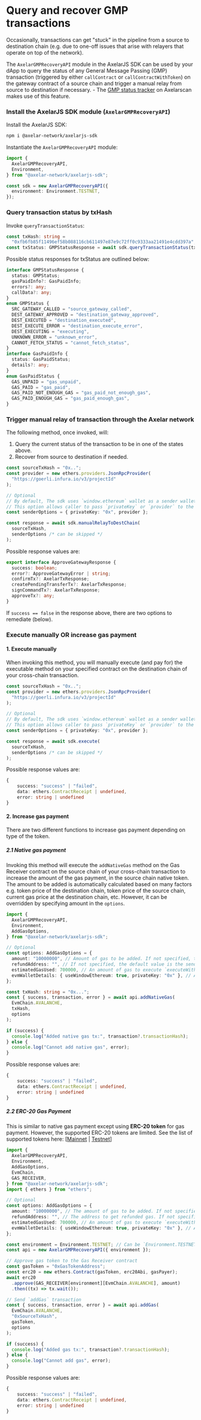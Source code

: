 # Query and recover GMP transactions

Occasionally, transactions can get "stuck" in the pipeline from a source to destination chain (e.g. due to one-off issues that arise with relayers that operate on top of the network).

The `AxelarGMPRecoveryAPI` module in the AxelarJS SDK can be used by your dApp to query the status of any General Message Passing (GMP) transaction (triggered by either `callContract` or `callContractWithToken`) on the gateway contract of a source chain and trigger a manual relay from source to destination if necessary. - The [GMP status tracker](../general-message-passing/recovery) on Axelarscan makes use of this feature.

### Install the AxelarJS SDK module (`AxelarGMPRecoveryAPI`)

Install the AxelarJS SDK:

```bash
npm i @axelar-network/axelarjs-sdk
```

Instantiate the `AxelarGMPRecoveryAPI` module:

```ts
import {
  AxelarGMPRecoveryAPI,
  Environment,
} from "@axelar-network/axelarjs-sdk";

const sdk = new AxelarGMPRecoveryAPI({
  environment: Environment.TESTNET,
});
```

### Query transaction status by txHash

Invoke `queryTransactionStatus`:

```ts
const txHash: string =
  "0xfb6fb85f11496ef58b088116cb611497e87e9c72ff0c9333aa21491e4cdd397a";
const txStatus: GMPStatusResponse = await sdk.queryTransactionStatus(txHash);
```

Possible status responses for txStatus are outlined below:

```ts
interface GMPStatusResponse {
  status: GMPStatus;
  gasPaidInfo?: GasPaidInfo;
  errors?: any;
  callData?: any;
}
enum GMPStatus {
  SRC_GATEWAY_CALLED = "source_gateway_called",
  DEST_GATEWAY_APPROVED = "destination_gateway_approved",
  DEST_EXECUTED = "destination_executed",
  DEST_EXECUTE_ERROR = "destination_execute_error",
  DEST_EXECUTING = "executing",
  UNKNOWN_ERROR = "unknown_error",
  CANNOT_FETCH_STATUS = "cannot_fetch_status",
}
interface GasPaidInfo {
  status: GasPaidStatus;
  details?: any;
}
enum GasPaidStatus {
  GAS_UNPAID = "gas_unpaid",
  GAS_PAID = "gas_paid",
  GAS_PAID_NOT_ENOUGH_GAS = "gas_paid_not_enough_gas",
  GAS_PAID_ENOUGH_GAS = "gas_paid_enough_gas",
}
```

### Trigger manual relay of transaction through the Axelar network

The following method, once invoked, will:

1. Query the current status of the transaction to be in one of the states above.
2. Recover from source to destination if needed.

```ts
const sourceTxHash = "0x..";
const provider = new ethers.providers.JsonRpcProvider(
  "https://goerli.infura.io/v3/projectId"
);

// Optional
// By default, The sdk uses `window.ethereum` wallet as a sender wallet e.g. MetaMask.
// This option allows caller to pass `privateKey` or `provider` to the sdk directly
const senderOptions = { privateKey: "0x", provider };

const response = await sdk.manualRelayToDestChain(
  sourceTxHash,
  senderOptions /* can be skipped */
);
```

Possible response values are:

```ts
export interface ApproveGatewayResponse {
  success: boolean;
  error?: ApproveGatewayError | string;
  confirmTx?: AxelarTxResponse;
  createPendingTransferTx?: AxelarTxResponse;
  signCommandTx?: AxelarTxResponse;
  approveTx?: any;
}
```

If `success == false` in the response above, there are two options to remediate (below).

### Execute manually OR increase gas payment

#### 1. Execute manually

When invoking this method, you will manually execute (and pay for) the executable method on your specified contract on the destination chain of your cross-chain transaction.

```ts
const sourceTxHash = "0x..";
const provider = new ethers.providers.JsonRpcProvider(
  "https://goerli.infura.io/v3/projectId"
);

// Optional
// By default, The sdk uses `window.ethereum` wallet as a sender wallet e.g. MetaMask.
// This option allows caller to pass `privateKey` or `provider` to the sdk directly
const senderOptions = { privateKey: "0x", provider };

const response = await sdk.execute(
  sourceTxHash,
  senderOptions /* can be skipped */
);
```

Possible response values are:

```ts
{
    success: "success" | "failed",
    data: ethers.ContractReceipt | undefined,
    error: string | undefined
}
```

#### 2. Increase gas payment

There are two different functions to increase gas payment depending on type of the token.

##### 2.1 Native gas payment

Invoking this method will execute the `addNativeGas` method on the Gas Receiver contract on the source chain of your cross-chain transaction to increase the amount of the gas payment, in the source chain native token. The amount to be added is automatically calculated based on many factors e.g. token price of the destination chain, token price of the source chain, current gas price at the destination chain, etc. However, it can be overridden by specifying amount in the `options`.

```ts
import {
  AxelarGMPRecoveryAPI,
  Environment,
  AddGasOptions,
} from "@axelar-network/axelarjs-sdk";

// Optional
const options: AddGasOptions = {
  amount: "10000000", // Amount of gas to be added. If not specified, the sdk will calculate the amount automatically.
  refundAddress: "", // If not specified, the default value is the sender address.
  estimatedGasUsed: 700000, // An amount of gas to execute `executeWithToken` or `execute` function of the custom destination contract. If not specified, the default value is 700000.
  evmWalletDetails: { useWindowEthereum: true, privateKey: "0x" }, // A wallet to send an `addNativeGas` transaction. If not specified, the default value is { useWindowEthereum: true}.
};

const txHash: string = "0x...";
const { success, transaction, error } = await api.addNativeGas(
  EvmChain.AVALANCHE,
  txHash,
  options
);

if (success) {
  console.log("Added native gas tx:", transaction?.transactionHash);
} else {
  console.log("Cannot add native gas", error);
}
```

Possible response values are:

```ts
{
    success: "success" | "failed",
    data: ethers.ContractReceipt | undefined,
    error: string | undefined
}
```

##### 2.2 ERC-20 Gas Payment

This is similar to native gas payment except using **ERC-20 token** for gas payment. However, the supported ERC-20 tokens are limited. See the list of supported tokens here: [[Mainnet](../reference/mainnet-contract-addresses) | [Testnet](../reference/testnet-contract-addresses)]

```ts
import {
  AxelarGMPRecoveryAPI,
  Environment,
  AddGasOptions,
  EvmChain,
  GAS_RECEIVER,
} from "@axelar-network/axelarjs-sdk";
import { ethers } from "ethers";

// Optional
const options: AddGasOptions = {
  amount: "10000000", // The amount of gas to be added. If not specified, the sdk will calculate the amount to be paid.
  refundAddress: "", // The address to get refunded gas. If not specified, the default value is the tx sender address.
  estimatedGasUsed: 700000, // An amount of gas to execute `executeWithToken` or `execute` function of the custom destination contract. If not specified, the default value is 700000.
  evmWalletDetails: { useWindowEthereum: true, privateKey: "0x" }, // A wallet to send an `addNativeGas` transaction. If not specified, the default value is { useWindowEthereum: true}.
};

const environment = Environment.TESTNET; // Can be `Environment.TESTNET` or `Environment.MAINNET`
const api = new AxelarGMPRecoveryAPI({ environment });

// Approve gas token to the Gas Receiver contract
const gasToken = "0xGasTokenAddress";
const erc20 = new ethers.Contract(gasToken, erc20Abi, gasPayer);
await erc20
  .approve(GAS_RECEIVER[environment][EvmChain.AVALANCHE], amount)
  .then((tx) => tx.wait());

// Send `addGas` transaction
const { success, transaction, error } = await api.addGas(
  EvmChain.AVALANCHE,
  "0xSourceTxHash",
  gasToken,
  options
);

if (success) {
  console.log("Added gas tx:", transaction?.transactionHash);
} else {
  console.log("Cannot add gas", error);
}
```

Possible response values are:

```ts
{
    success: "success" | "failed",
    data: ethers.ContractReceipt | undefined,
    error: string | undefined
}
```
